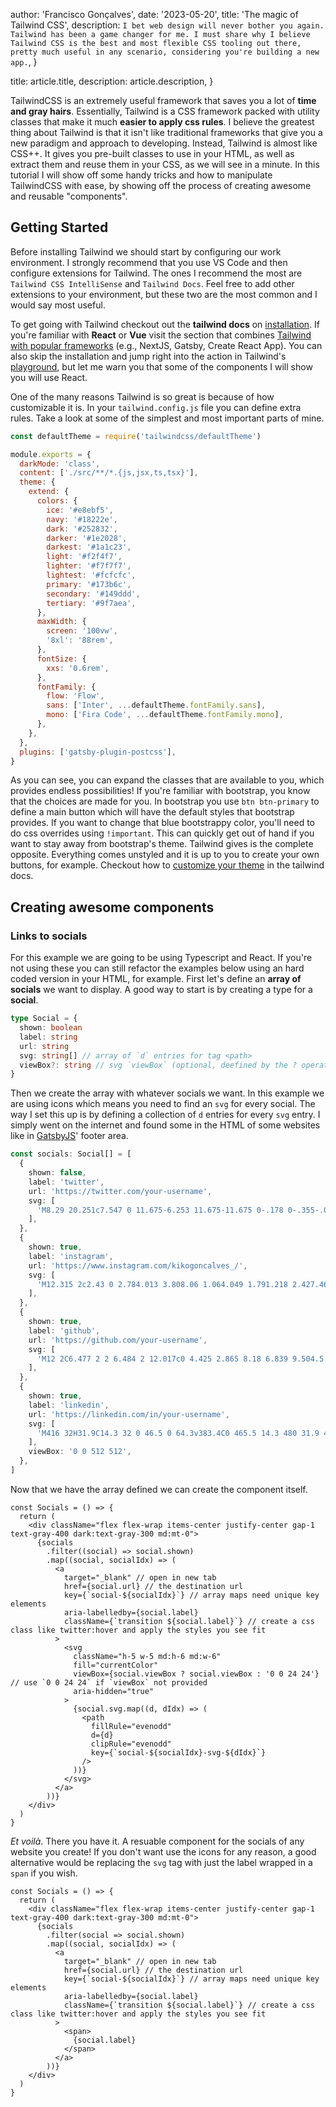 
  author: 'Francisco Gonçalves',
  date: '2023-05-20',
  title: 'The magic of Tailwind CSS',
  description: `I bet web design will never bother you again. Tailwind has been a game changer for me. I must share why I believe Tailwind CSS is the best and most flexible CSS tooling out there, pretty much useful in any scenario, considering you're building a new app.`,
}

  title: article.title,
  description: article.description,
}


TailwindCSS is an extremely useful framework that saves you a lot of **time and gray hairs**. Essentially, Tailwind is a CSS framework packed with utility classes that make it much **easier to apply css rules**. I believe the greatest thing about Tailwind is that it isn't like traditional frameworks that give you a new paradigm and approach to developing. Instead, Tailwind is almost like CSS++. It gives you pre-built classes to use in your HTML, as well as extract them and reuse them in your CSS, as we will see in a minute. In this tutorial I will show off some handy tricks and how to manipulate TailwindCSS with ease, by showing off the process of creating awesome and reusable "components".

## Getting Started

Before installing Tailwind we should start by configuring our work environment. I strongly recommend that you use VS Code and then configure extensions for Tailwind. The ones I recommend the most are `Tailwind CSS IntelliSense` and `Tailwind Docs`. Feel free to add other extensions to your environment, but these two are the most common and I would say most useful.

To get going with Tailwind checkout out the **tailwind docs** on [installation](https://tailwindcss.com/docs/installation). If you're familiar with **React** or **Vue** visit the section that combines [Tailwind with popular frameworks](https://tailwindcss.com/docs/installation/framework-guides) (e.g., NextJS, Gatsby, Create React App). You can also skip the installation and jump right into the action in Tailwind's [playground](play.tailwindcss.com/), but let me warn you that some of the components I will show you will use React.

One of the many reasons Tailwind is so great is because of how customizable it is. In your `tailwind.config.js` file you can define extra rules. Take a look at some of the simplest and most important parts of mine.

```js
const defaultTheme = require('tailwindcss/defaultTheme')

module.exports = {
  darkMode: 'class',
  content: ['./src/**/*.{js,jsx,ts,tsx}'],
  theme: {
    extend: {
      colors: {
        ice: '#e8ebf5',
        navy: '#18222e',
        dark: '#252832',
        darker: '#1e2028',
        darkest: '#1a1c23',
        light: '#f2f4f7',
        lighter: '#f7f7f7',
        lightest: '#fcfcfc',
        primary: '#173b6c',
        secondary: '#149ddd',
        tertiary: '#9f7aea',
      },
      maxWidth: {
        screen: '100vw',
        '8xl': '88rem',
      },
      fontSize: {
        xxs: '0.6rem',
      },
      fontFamily: {
        flow: 'Flow',
        sans: ['Inter', ...defaultTheme.fontFamily.sans],
        mono: ['Fira Code', ...defaultTheme.fontFamily.mono],
      },
    },
  },
  plugins: ['gatsby-plugin-postcss'],
}
```

As you can see, you can expand the classes that are available to you, which provides endless possibilities! If you're familiar with bootstrap, you know that the choices are made for you. In bootstrap you use `btn btn-primary` to define a main button which will have the default styles that bootstrap provides. If you want to change that blue bootstrappy color, you'll need to do css overrides using `!important`. This can quickly get out of hand if you want to stay away from bootstrap's theme. Tailwind gives is the complete opposite. Everything comes unstyled and it is up to you to create your own buttons, for example. Checkout how to [customize your theme](https://tailwindcss.com/docs/adding-custom-styles) in the tailwind docs.

## Creating awesome components

### Links to socials

For this example we are going to be using Typescript and React. If you're not using these you can still refactor the examples below using an hard coded version in your HTML, for example. First let's define an **array of socials** we want to display. A good way to start is by creating a type for a **social**.

```ts
type Social = {
  shown: boolean
  label: string
  url: string
  svg: string[] // array of `d` entries for tag <path>
  viewBox?: string // svg `viewBox` (optional, deefined by the ? operator)
}
```

Then we create the array with whatever socials we want. In this example we are using icons which means you need to find an `svg` for every social. The way I set this up is by defining a collection of `d` entries for every `svg` entry. I simply went on the internet and found some in the HTML of some websites like in [GatsbyJS](https://www.gatsbyjs.com/)' footer area.

```ts
const socials: Social[] = [
  {
    shown: false,
    label: 'twitter',
    url: 'https://twitter.com/your-username',
    svg: [
      'M8.29 20.251c7.547 0 11.675-6.253 11.675-11.675 0-.178 0-.355-.012-.53A8.348 8.348 0 0022 5.92a8.19 8.19 0 01-2.357.646 4.118 4.118 0 001.804-2.27 8.224 8.224 0 01-2.605.996 4.107 4.107 0 00-6.993 3.743 11.65 11.65 0 01-8.457-4.287 4.106 4.106 0 001.27 5.477A4.072 4.072 0 012.8 9.713v.052a4.105 4.105 0 003.292 4.022 4.095 4.095 0 01-1.853.07 4.108 4.108 0 003.834 2.85A8.233 8.233 0 012 18.407a11.616 11.616 0 006.29 1.84',
    ],
  },
  {
    shown: true,
    label: 'instagram',
    url: 'https://www.instagram.com/kikogoncalves_/',
    svg: [
      'M12.315 2c2.43 0 2.784.013 3.808.06 1.064.049 1.791.218 2.427.465a4.902 4.902 0 011.772 1.153 4.902 4.902 0 011.153 1.772c.247.636.416 1.363.465 2.427.048 1.067.06 1.407.06 4.123v.08c0 2.643-.012 2.987-.06 4.043-.049 1.064-.218 1.791-.465 2.427a4.902 4.902 0 01-1.153 1.772 4.902 4.902 0 01-1.772 1.153c-.636.247-1.363.416-2.427.465-1.067.048-1.407.06-4.123.06h-.08c-2.643 0-2.987-.012-4.043-.06-1.064-.049-1.791-.218-2.427-.465a4.902 4.902 0 01-1.772-1.153 4.902 4.902 0 01-1.153-1.772c-.247-.636-.416-1.363-.465-2.427-.047-1.024-.06-1.379-.06-3.808v-.63c0-2.43.013-2.784.06-3.808.049-1.064.218-1.791.465-2.427a4.902 4.902 0 011.153-1.772A4.902 4.902 0 015.45 2.525c.636-.247 1.363-.416 2.427-.465C8.901 2.013 9.256 2 11.685 2h.63zm-.081 1.802h-.468c-2.456 0-2.784.011-3.807.058-.975.045-1.504.207-1.857.344-.467.182-.8.398-1.15.748-.35.35-.566.683-.748 1.15-.137.353-.3.882-.344 1.857-.047 1.023-.058 1.351-.058 3.807v.468c0 2.456.011 2.784.058 3.807.045.975.207 1.504.344 1.857.182.466.399.8.748 1.15.35.35.683.566 1.15.748.353.137.882.3 1.857.344 1.054.048 1.37.058 4.041.058h.08c2.597 0 2.917-.01 3.96-.058.976-.045 1.505-.207 1.858-.344.466-.182.8-.398 1.15-.748.35-.35.566-.683.748-1.15.137-.353.3-.882.344-1.857.048-1.055.058-1.37.058-4.041v-.08c0-2.597-.01-2.917-.058-3.96-.045-.976-.207-1.505-.344-1.858a3.097 3.097 0 00-.748-1.15 3.098 3.098 0 00-1.15-.748c-.353-.137-.882-.3-1.857-.344-1.023-.047-1.351-.058-3.807-.058zM12 6.865a5.135 5.135 0 110 10.27 5.135 5.135 0 010-10.27zm0 1.802a3.333 3.333 0 100 6.666 3.333 3.333 0 000-6.666zm5.338-3.205a1.2 1.2 0 110 2.4 1.2 1.2 0 010-2.4z',
    ],
  },
  {
    shown: true,
    label: 'github',
    url: 'https://github.com/your-username',
    svg: [
      'M12 2C6.477 2 2 6.484 2 12.017c0 4.425 2.865 8.18 6.839 9.504.5.092.682-.217.682-.483 0-.237-.008-.868-.013-1.703-2.782.605-3.369-1.343-3.369-1.343-.454-1.158-1.11-1.466-1.11-1.466-.908-.62.069-.608.069-.608 1.003.07 1.531 1.032 1.531 1.032.892 1.53 2.341 1.088 2.91.832.092-.647.35-1.088.636-1.338-2.22-.253-4.555-1.113-4.555-4.951 0-1.093.39-1.988 1.029-2.688-.103-.253-.446-1.272.098-2.65 0 0 .84-.27 2.75 1.026A9.564 9.564 0 0112 6.844c.85.004 1.705.115 2.504.337 1.909-1.296 2.747-1.027 2.747-1.027.546 1.379.202 2.398.1 2.651.64.7 1.028 1.595 1.028 2.688 0 3.848-2.339 4.695-4.566 4.943.359.309.678.92.678 1.855 0 1.338-.012 2.419-.012 2.747 0 .268.18.58.688.482A10.019 10.019 0 0022 12.017C22 6.484 17.522 2 12 2z',
    ],
  },
  {
    shown: true,
    label: 'linkedin',
    url: 'https://linkedin.com/in/your-username',
    svg: [
      'M416 32H31.9C14.3 32 0 46.5 0 64.3v383.4C0 465.5 14.3 480 31.9 480H416c17.6 0 32-14.5 32-32.3V64.3c0-17.8-14.4-32.3-32-32.3zM135.4 416H69V202.2h66.5V416zm-33.2-243c-21.3 0-38.5-17.3-38.5-38.5S80.9 96 102.2 96c21.2 0 38.5 17.3 38.5 38.5 0 21.3-17.2 38.5-38.5 38.5zm282.1 243h-66.4V312c0-24.8-.5-56.7-34.5-56.7-34.6 0-39.9 27-39.9 54.9V416h-66.4V202.2h63.7v29.2h.9c8.9-16.8 30.6-34.5 62.9-34.5 67.2 0 79.7 44.3 79.7 101.9V416z',
    ],
    viewBox: '0 0 512 512',
  },
]
```

Now that we have the array defined we can create the component itself.

```tsx
const Socials = () => {
  return (
    <div className="flex flex-wrap items-center justify-center gap-1 text-gray-400 dark:text-gray-300 md:mt-0">
      {socials
        .filter((social) => social.shown)
        .map((social, socialIdx) => (
          <a
            target="_blank" // open in new tab
            href={social.url} // the destination url
            key={`social-${socialIdx}`} // array maps need unique key elements
            aria-labelledby={social.label}
            className={`transition ${social.label}`} // create a css class like twitter:hover and apply the styles you see fit
          >
            <svg
              className="h-5 w-5 md:h-6 md:w-6"
              fill="currentColor"
              viewBox={social.viewBox ? social.viewBox : '0 0 24 24'} // use `0 0 24 24` if `viewBox` not provided
              aria-hidden="true"
            >
              {social.svg.map((d, dIdx) => (
                <path
                  fillRule="evenodd"
                  d={d}
                  clipRule="evenodd"
                  key={`social-${socialIdx}-svg-${dIdx}`}
                />
              ))}
            </svg>
          </a>
        ))}
    </div>
  )
}
```

_Et voilà_. There you have it. A resuable component for the socials of any website you create! If you don't want use the icons for any reason, a good alternative would be replacing the `svg` tag with just the label wrapped in a `span` if you wish.

```tsx
const Socials = () => {
  return (
    <div className="flex flex-wrap items-center justify-center gap-1 text-gray-400 dark:text-gray-300 md:mt-0">
      {socials
        .filter(social => social.shown)
        .map((social, socialIdx) => (
          <a
            target="_blank" // open in new tab
            href={social.url} // the destination url
            key={`social-${socialIdx}`} // array maps need unique key elements
            aria-labelledby={social.label}
            className={`transition ${social.label}`} // create a css class like twitter:hover and apply the styles you see fit
          >
            <span>
              {social.label}
            </span>
          </a>
        ))}
    </div>
  )
}
```

